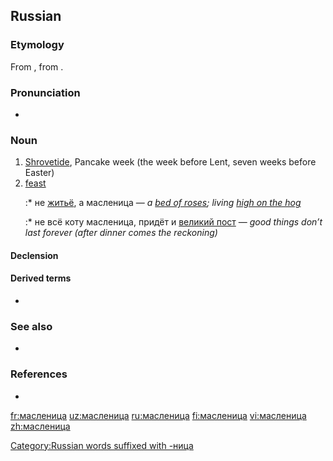 ==Russian==

===Etymology===
From {{inh|ru|sla-pro|*maslěnica}}, from {{affix|sla-pro|*maslěnъjь|*-ica|nocat=1}}.

===Pronunciation===
* {{ru-IPA|ма́сленица}}

===Noun===
{{ru-noun+|ма́сленица}}

# [[Shrovetide]], Pancake week (the week before Lent, seven weeks before Easter)
# [[feast]]
#:* не [[житьё]], а масленица — ''a [[bed of roses]]; living [[high on the hog]]''
#:* не всё коту масленица, придёт и [[великий пост]] — ''good things don’t last forever (after dinner comes the reckoning)''

====Declension====
{{ru-noun-table|ма́сленица}}

====Derived terms====
* {{l|ru|ма́сленичный}}

===See also===
* {{l|ru|блин}}

===References===
* {{R:sla:ESSJa|recons=maslěnica|vol=17|page-left=222|page-right=223|page=223}}

[[Category:Russian words suffixed with -ница]]

[[fr:масленица]]
[[uz:масленица]]
[[ru:масленица]]
[[fi:масленица]]
[[vi:масленица]]
[[zh:масленица]]